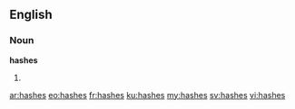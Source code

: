 ==English==

===Noun===
'''hashes'''

# {{plural of|[[hash]]}}

[[ar:hashes]]
[[eo:hashes]]
[[fr:hashes]]
[[ku:hashes]]
[[my:hashes]]
[[sv:hashes]]
[[vi:hashes]]